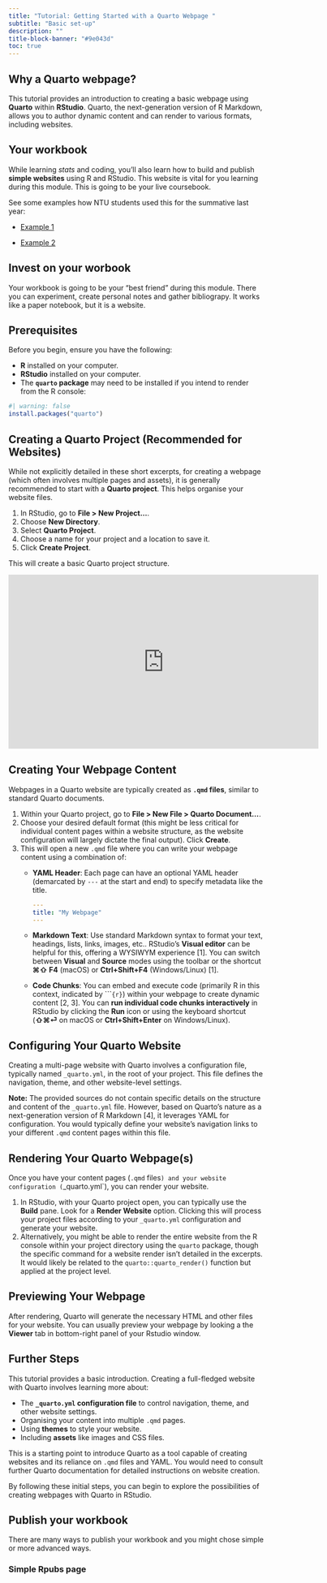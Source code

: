```yaml
---
title: "Tutorial: Getting Started with a Quarto Webpage "
subtitle: "Basic set-up"
description: ""
title-block-banner: "#9e043d"
toc: true
---
```


## Why a Quarto webpage?

This tutorial provides an introduction to creating a basic webpage using **Quarto** within **RStudio**. Quarto, the next-generation version of R Markdown, allows you to author dynamic content and can render to various formats, including websites.

## Your workbook

While learning *stats* and coding, you'll also learn how to build and publish **simple websites** using R and RStudio. This website is vital for you learning during this module. This is going to be your live coursebook. 

See some examples how NTU students used this for the summative last year:

- [Example 1](https://rpubs.com/katieprange/1265088)

- [Example 2](https://rpubs.com/Tbowne911/1226661)

::: {.callout-tip}
## Invest on your worbook

Your workbook is going to be your "best friend" during this module. There you can experiment, create personal notes and gather bibliograpy. It works like a paper notebook, but it is a website. 
:::


## Prerequisites

Before you begin, ensure you have the following:

*   **R** installed on your computer.
*   **RStudio** installed on your computer.
*   The **`quarto` package** may need to be installed if you intend to render from the R console:

```r
#| warning: false
install.packages("quarto")

```


## Creating a Quarto Project (Recommended for Websites)

While not explicitly detailed in these short excerpts, for creating a webpage (which often involves multiple pages and assets), it is generally recommended to start with a **Quarto project**. This helps organise your website files.

1.  In RStudio, go to **File > New Project...**.
2.  Choose **New Directory**.
3.  Select **Quarto Project**.
4.  Choose a name for your project and a location to save it.
5.  Click **Create Project**.

This will create a basic Quarto project structure.

<iframe width="611" height="343" src="https://www.youtube.com/embed/_f3latmOhew" title="Get started with Quarto | Mine Çetinkaya-Rundel" frameborder="0" allow="accelerometer; autoplay; clipboard-write; encrypted-media; gyroscope; picture-in-picture; web-share" referrerpolicy="strict-origin-when-cross-origin" allowfullscreen></iframe>

## Creating Your Webpage Content

Webpages in a Quarto website are typically created as **`.qmd` files**, similar to standard Quarto documents.

1.  Within your Quarto project, go to **File > New File > Quarto Document...**.
2.  Choose your desired default format (this might be less critical for individual content pages within a website structure, as the website configuration will largely dictate the final output). Click **Create**.
3.  This will open a new `.qmd` file where you can write your webpage content using a combination of:
    *   **YAML Header**: Each page can have an optional YAML header (demarcated by `---` at the start and end) to specify metadata like the title.

        ```yaml
        ---
        title: "My Webpage"
        ---
        ```
    *   **Markdown Text**: Use standard Markdown syntax to format your text, headings, lists, links, images, etc.. RStudio's **Visual editor** can be helpful for this, offering a WYSIWYM experience [1]. You can switch between **Visual** and **Source** modes using the toolbar or the shortcut **⌘⇧ F4** (macOS) or **Ctrl+Shift+F4** (Windows/Linux) [1].
    *   **Code Chunks**: You can embed and execute code (primarily R in this context, indicated by ````{r}`) within your webpage to create dynamic content [2, 3]. You can **run individual code chunks interactively** in RStudio by clicking the **Run** icon or using the keyboard shortcut (**⇧⌘⏎** on macOS or **Ctrl+Shift+Enter** on Windows/Linux).

## Configuring Your Quarto Website

Creating a multi-page website with Quarto involves a configuration file, typically named `_quarto.yml`, in the root of your project. This file defines the navigation, theme, and other website-level settings.

**Note:** The provided sources do not contain specific details on the structure and content of the `_quarto.yml` file. However, based on Quarto's nature as a next-generation version of R Markdown [4], it leverages YAML for configuration. You would typically define your website's navigation links to your different `.qmd` content pages within this file.

## Rendering Your Quarto Webpage(s)

Once you have your content pages (`.qmd` files`) and your website configuration (`_quarto.yml`), you can render your website.

1.  In RStudio, with your Quarto project open, you can typically use the **Build** pane. Look for a **Render Website** option. Clicking this will process your project files according to your `_quarto.yml` configuration and generate your website.
2.  Alternatively, you might be able to render the entire website from the R console within your project directory using the `quarto` package, though the specific command for a website render isn't detailed in the excerpts. It would likely be related to the `quarto::quarto_render()` function but applied at the project level.

## Previewing Your Webpage

After rendering, Quarto will generate the necessary HTML and other files for your website. You can usually preview your webpage by looking a the **Viewer** tab in bottom-right panel of your Rstudio window.

## Further Steps

This tutorial provides a basic introduction. Creating a full-fledged website with Quarto involves learning more about:

*   The **`_quarto.yml` configuration file** to control navigation, theme, and other website settings.
*   Organising your content into multiple `.qmd` pages.
*   Using **themes** to style your website.
*   Including **assets** like images and CSS files.

This is a starting point to introduce Quarto as a tool capable of creating websites and its reliance on `.qmd` files and YAML. You would need to consult further Quarto documentation for detailed instructions on website creation.

By following these initial steps, you can begin to explore the possibilities of creating webpages with Quarto in RStudio. 

## Publish your workbook

There are many ways to publish your workbook and you might chose simple or more advanced ways.

### Simple Rpubs page

